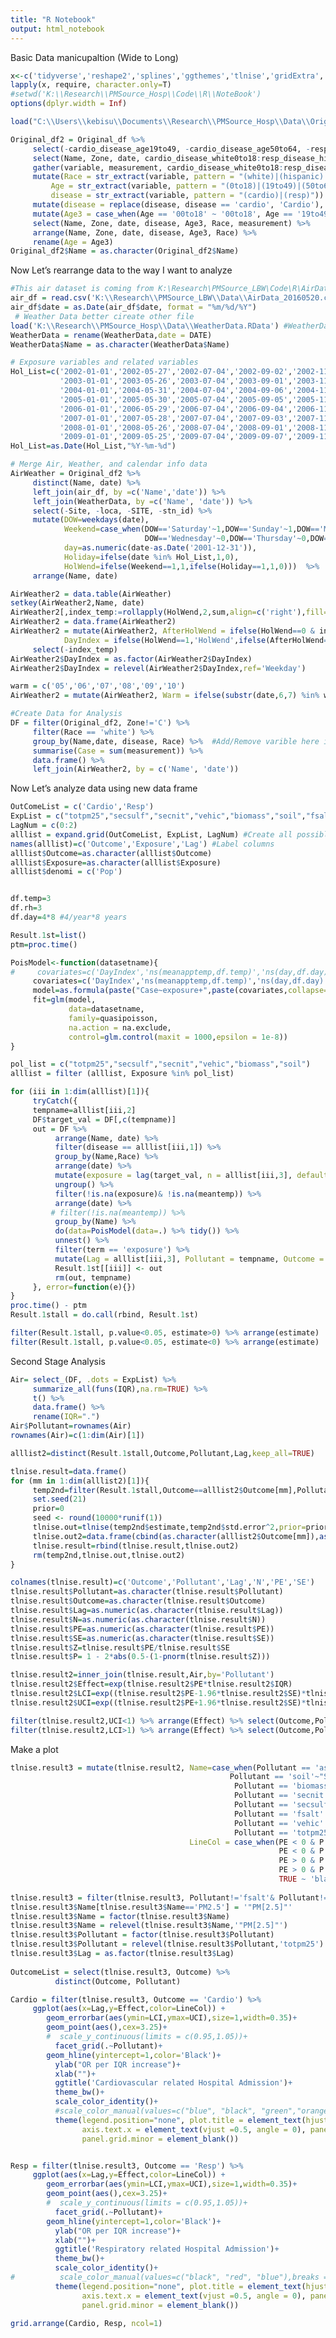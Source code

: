 ---
title: "R Notebook"
output: html_notebook
---

Basic Data manicupaltion (Wide to Long)
```{r include=FALSE}
x<-c('tidyverse','reshape2','splines','ggthemes','tlnise','gridExtra','data.table','zoo','forcats','broom')
lapply(x, require, character.only=T)
#setwd('K:\\Research\\PMSource_Hosp\\Code\\R\\NoteBook')
options(dplyr.width = Inf)

load("C:\\Users\\kebisu\\Documents\\Research\\PMSource_Hosp\\Data\\OriginalData_20171214.RData") #Original_df

Original_df2 = Original_df %>% 
     select(-cardio_disease_age19to49, -cardio_disease_age50to64, -resp_disease_age19to49, -resp_disease_age50to64) %>% 
     select(Name, Zone, date, cardio_disease_white0to18:resp_disease_hispanic75up) %>% 
     gather(variable, measurement, cardio_disease_white0to18:resp_disease_hispanic75up, factor_key=TRUE) %>% 
     mutate(Race = str_extract(variable, pattern = "(white)|(hispanic)|(asian)|(black)"), 
         Age = str_extract(variable, pattern = "(0to18)|(19to49)|(50to64)|(65to74)|(75up)"),
         disease = str_extract(variable, pattern = "(cardio)|(resp)")) %>% 
     mutate(disease = replace(disease, disease == 'cardio', 'Cardio'), disease = replace(disease, disease == 'resp', 'Resp'), Age = replace(Age, Age == '0to18', '00to18'), Age = replace(Age, Age == '75up', '75to99')) %>% 
     mutate(Age3 = case_when(Age == '00to18' ~ '00to18', Age == '19to49' ~ '19to64', Age == '50to64' ~ '19to64', Age =='65to74' ~ '65to99', Age == '75to99' ~ '65to99')) %>% 
     select(Name, Zone, date, disease, Age3, Race, measurement) %>% 
     arrange(Name, Zone, date, disease, Age3, Race) %>% 
     rename(Age = Age3)
Original_df2$Name = as.character(Original_df2$Name)
```

Now Let's rearrange data to the way I want to analyze
```{r}
#This air dataset is coming from K:\Research\PMSource_LBW\Code\R\AirData.R
air_df = read.csv('K:\\Research\\PMSource_LBW\\Data\\AirData_20160520.csv', stringsAsFactors=F)
air_df$date = as.Date(air_df$date, format = "%m/%d/%Y")
 # Weather Data better cireate other file
load('K:\\Research\\PMSource_Hosp\\Data\\WeatherData.RData') #WeatherData
WeatherData = rename(WeatherData,date = DATE)
WeatherData$Name = as.character(WeatherData$Name)

# Exposure variables and related variables
Hol_List=c('2002-01-01','2002-05-27','2002-07-04','2002-09-02','2002-11-28','2002-12-25',
           '2003-01-01','2003-05-26','2003-07-04','2003-09-01','2003-11-27','2003-12-25',
           '2004-01-01','2004-05-31','2004-07-04','2004-09-06','2004-11-25','2004-12-25',
           '2005-01-01','2005-05-30','2005-07-04','2005-09-05','2005-11-24','2005-12-25',
           '2006-01-01','2006-05-29','2006-07-04','2006-09-04','2006-11-23','2006-12-25',
           '2007-01-01','2007-05-28','2007-07-04','2007-09-03','2007-11-22','2007-12-25',
           '2008-01-01','2008-05-26','2008-07-04','2008-09-01','2008-11-27','2008-12-25',
           '2009-01-01','2009-05-25','2009-07-04','2009-09-07','2009-11-26','2009-12-25')
Hol_List=as.Date(Hol_List,"%Y-%m-%d")

# Merge Air, Weather, and calendar info data
AirWeather = Original_df2 %>% 
     distinct(Name, date) %>% 
     left_join(air_df, by =c('Name','date')) %>% 
     left_join(WeatherData, by =c('Name', 'date')) %>% 
     select(-Site, -loca, -SITE, -stn_id) %>% 
     mutate(DOW=weekdays(date),     
            Weekend=case_when(DOW=='Saturday'~1,DOW=='Sunday'~1,DOW=='Monday'~0,DOW=='Tuesday'~0,
                              DOW=='Wednesday'~0,DOW=='Thursday'~0,DOW=='Friday'~0),
            day=as.numeric(date-as.Date('2001-12-31')),
            Holiday=ifelse(date %in% Hol_List,1,0),
            HolWend=ifelse(Weekend==1,1,ifelse(Holiday==1,1,0)))  %>% 
     arrange(Name, date)     

AirWeather2 = data.table(AirWeather)
setkey(AirWeather2,Name, date)
AirWeather2[,index_temp:=rollapply(HolWend,2,sum,align=c('right'),fill=NA,na.rm=TRUE,partial=TRUE),by=Name]
AirWeather2 = data.frame(AirWeather2)
AirWeather2 = mutate(AirWeather2, AfterHolWend = ifelse(HolWend==0 & index_temp==1, 1, 0),
            DayIndex = ifelse(HolWend==1,'HolWend',ifelse(AfterHolWend==1,'AfterHolWend','Weekday'))) %>% 
     select(-index_temp)
AirWeather2$DayIndex = as.factor(AirWeather2$DayIndex)
AirWeather2$DayIndex = relevel(AirWeather2$DayIndex,ref='Weekday')

warm = c('05','06','07','08','09','10')
AirWeather2 = mutate(AirWeather2, Warm = ifelse(substr(date,6,7) %in% warm, 1, 0), Cool = ifelse( Warm == 1, 0, 1 ), YEAR = as.factor(substr(date, 1, 4)), Year_Con = as.numeric(substr(date, 1, 4))) 

#Create Data for Analysis
DF = filter(Original_df2, Zone!='C') %>% 
     filter(Race == 'white') %>% 
     group_by(Name,date, disease, Race) %>%  #Add/Remove varible here in which level I want to analyze
     summarise(Case = sum(measurement)) %>% 
     data.frame() %>%     
     left_join(AirWeather2, by = c('Name', 'date')) 
```

Now Let's analyze data using new data frame

```{r}
OutComeList = c('Cardio','Resp')
ExpList = c("totpm25","secsulf","secnit","vehic","biomass","soil","fsalt","asalt","Al","NH4.","Sb","As","Ba","Br","Cd","Ca","Ce","Cs","Cl","Cr","Co","Cu","EC","In","Fe","Pb","Mg","Mn","Ni","OC","P","K","Rb","Se","Si","Ag","Na","K.","NA.","Sr","SO42.","S","Sn","Ti","NO3.","V","Zn","Zr")
LagNum = c(0:2)
alllist = expand.grid(OutComeList, ExpList, LagNum) #Create all possible combinations 
names(alllist)=c('Outcome','Exposure','Lag') #Label columns
alllist$Outcome=as.character(alllist$Outcome)
alllist$Exposure=as.character(alllist$Exposure)
alllist$denomi = c('Pop')


df.temp=3
df.rh=3
df.day=4*8 #4/year*8 years

Result.1st=list()
ptm=proc.time()

PoisModel<-function(datasetname){
#     covariates=c('DayIndex','ns(meanapptemp,df.temp)','ns(day,df.day)','Warm')
     covariates=c('DayIndex','ns(meanapptemp,df.temp)','ns(day,df.day)')     
     model=as.formula(paste("Case~exposure+",paste(covariates,collapse="+")))
     fit=glm(model,
             data=datasetname,
             family=quasipoisson,
             na.action = na.exclude,
             control=glm.control(maxit = 1000,epsilon = 1e-8))
}

pol_list = c("totpm25","secsulf","secnit","vehic","biomass","soil")
alllist = filter (alllist, Exposure %in% pol_list)

for (iii in 1:dim(alllist)[1]){
     tryCatch({ 
     tempname=alllist[iii,2]
     DF$target_val = DF[,c(tempname)]
     out = DF %>% 
          arrange(Name, date) %>%
          filter(disease == alllist[iii,1]) %>% 
          group_by(Name,Race) %>% 
          arrange(date) %>% 
          mutate(exposure = lag(target_val, n = alllist[iii,3], default = NA)) %>% 
          ungroup() %>% 
          filter(!is.na(exposure)& !is.na(meantemp)) %>% 
          arrange(date) %>% 
         # filter(!is.na(meantemp)) %>% 
          group_by(Name) %>% 
          do(data=PoisModel(data=.) %>% tidy()) %>%
          unnest() %>% 
          filter(term == 'exposure') %>% 
          mutate(Lag = alllist[iii,3], Pollutant = tempname, Outcome = alllist[iii,1])
          Result.1st[[iii]] <- out
          rm(out, tempname)
     }, error=function(e){})           
}
proc.time() - ptm
Result.1stall = do.call(rbind, Result.1st)

filter(Result.1stall, p.value<0.05, estimate>0) %>% arrange(estimate)
filter(Result.1stall, p.value<0.05, estimate<0) %>% arrange(estimate)  
```
Second Stage Analysis
```{r include=FALSE}

Air= select_(DF, .dots = ExpList) %>% 
     summarize_all(funs(IQR),na.rm=TRUE) %>% 
     t() %>%
     data.frame() %>% 
     rename(IQR=".")
Air$Pollutant=rownames(Air)
rownames(Air)=c(1:dim(Air)[1])

alllist2=distinct(Result.1stall,Outcome,Pollutant,Lag,keep_all=TRUE)

tlnise.result=data.frame()
for (mm in 1:dim(alllist2)[1]){
     temp2nd=filter(Result.1stall,Outcome==alllist2$Outcome[mm],Pollutant==alllist2$Pollutant[mm],Lag==alllist2$Lag[mm])
     set.seed(21)
     prior=0
     seed <- round(10000*runif(1))
     tlnise.out=tlnise(temp2nd$estimate,temp2nd$std.error^2,prior=prior,maxiter=5000,seed=seed)
     tlnise.out2=data.frame(cbind(as.character(alllist2$Outcome[mm]),as.character(alllist2$Pollutant[mm]),as.character(alllist2$Lag[mm]), dim(temp2nd)[1],as.numeric(as.character(tlnise.out$gamma[1])),as.numeric(as.character(tlnise.out$gamma[2]))))
     tlnise.result=rbind(tlnise.result,tlnise.out2)
     rm(temp2nd,tlnise.out,tlnise.out2)
}
```
```{r}
colnames(tlnise.result)=c('Outcome','Pollutant','Lag','N','PE','SE')
tlnise.result$Pollutant=as.character(tlnise.result$Pollutant)
tlnise.result$Outcome=as.character(tlnise.result$Outcome)
tlnise.result$Lag=as.numeric(as.character(tlnise.result$Lag))
tlnise.result$N=as.numeric(as.character(tlnise.result$N))
tlnise.result$PE=as.numeric(as.character(tlnise.result$PE))
tlnise.result$SE=as.numeric(as.character(tlnise.result$SE))
tlnise.result$Z=tlnise.result$PE/tlnise.result$SE
tlnise.result$P= 1 - 2*abs(0.5-(1-pnorm(tlnise.result$Z))) 

tlnise.result2=inner_join(tlnise.result,Air,by='Pollutant')
tlnise.result2$Effect=exp(tlnise.result2$PE*tlnise.result2$IQR)
tlnise.result2$LCI=exp((tlnise.result2$PE-1.96*tlnise.result2$SE)*tlnise.result2$IQR)
tlnise.result2$UCI=exp((tlnise.result2$PE+1.96*tlnise.result2$SE)*tlnise.result2$IQR)

filter(tlnise.result2,UCI<1) %>% arrange(Effect) %>% select(Outcome,Pollutant, Lag, N, IQR, Effect, LCI, UCI)
filter(tlnise.result2,LCI>1) %>% arrange(Effect) %>% select(Outcome,Pollutant, Lag, N, IQR, Effect, LCI, UCI)
```

Make a plot
```{r}
tlnise.result3 = mutate(tlnise.result2, Name=case_when(Pollutant == 'asalt'~ "Aged Sea Salt",
                                                 Pollutant == 'soil'~"Soil",
                                                  Pollutant == 'biomass' ~ "Biomass",
                                                  Pollutant == 'secnit' ~ "Secondary Nitrate",
                                                  Pollutant == 'secsulf' ~ "Secondary Sulfate",
                                                  Pollutant == 'fsalt' ~ "Fresh Sea Salt",
                                                  Pollutant == 'vehic' ~ "Vehicle Emission",
                                                  Pollutant == 'totpm25' ~ 'PM2.5'),
                                        LineCol = case_when(PE < 0 & P < 0.05 ~ 'blue',
                                                            PE < 0 & P < 0.10 ~ 'green',
                                                            PE > 0 & P < 0.05 ~ 'red',
                                                            PE > 0 & P < 0.10 ~ 'orange',
                                                            TRUE ~ 'black'))
                    
tlnise.result3 = filter(tlnise.result3, Pollutant!='fsalt'& Pollutant!='asalt')
tlnise.result3$Name[tlnise.result3$Name=='PM2.5'] = '"PM[2.5]"'
tlnise.result3$Name = factor(tlnise.result3$Name)
tlnise.result3$Name = relevel(tlnise.result3$Name,'"PM[2.5]"')
tlnise.result3$Pollutant = factor(tlnise.result3$Pollutant)
tlnise.result3$Pollutant = relevel(tlnise.result3$Pollutant,'totpm25')
tlnise.result3$Lag = as.factor(tlnise.result3$Lag)
     
OutcomeList = select(tlnise.result3, Outcome) %>%
          distinct(Outcome, Pollutant)

Cardio = filter(tlnise.result3, Outcome == 'Cardio') %>% 
     ggplot(aes(x=Lag,y=Effect,color=LineCol)) +
     	geom_errorbar(aes(ymin=LCI,ymax=UCI),size=1,width=0.35)+
     	geom_point(aes(),cex=3.25)+
        #  scale_y_continuous(limits = c(0.95,1.05))+
          facet_grid(.~Pollutant)+
     	geom_hline(yintercept=1,color='Black')+ 
          ylab("OR per IQR increase")+
          xlab("")+
          ggtitle('Cardiovascular related Hospital Admission')+
          theme_bw()+
          scale_color_identity()+
          #scale_color_manual(values=c("blue", "black", "green","orange", "red"),breaks = c("blue", "black", "green","orange", "red"))+
          theme(legend.position="none", plot.title = element_text(hjust = 0.5), 
                axis.text.x = element_text(vjust =0.5, angle = 0), panel.grid.major = element_blank(),
                panel.grid.minor = element_blank())


Resp = filter(tlnise.result3, Outcome == 'Resp') %>% 
     ggplot(aes(x=Lag,y=Effect,color=LineCol)) +
     	geom_errorbar(aes(ymin=LCI,ymax=UCI),size=1,width=0.35)+
     	geom_point(aes(),cex=3.25)+
        #  scale_y_continuous(limits = c(0.95,1.05))+
          facet_grid(.~Pollutant)+
     	geom_hline(yintercept=1,color='Black')+ 
          ylab("OR per IQR increase")+
          xlab("")+
          ggtitle('Respiratory related Hospital Admission')+
          theme_bw()+
          scale_color_identity()+
#          scale_color_manual(values=c("black", "red", "blue"),breaks = c('black','red','blue'))+
          theme(legend.position="none", plot.title = element_text(hjust = 0.5), 
                axis.text.x = element_text(vjust =0.5, angle = 0), panel.grid.major = element_blank(),
                panel.grid.minor = element_blank())

grid.arrange(Cardio, Resp, ncol=1)

```